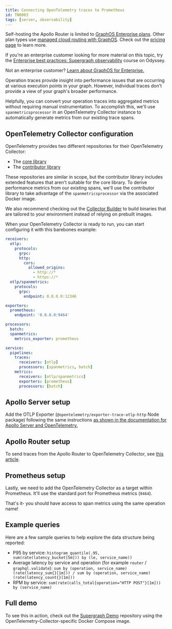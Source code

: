 ```yaml
---
title: Connecting OpenTelemetry traces to Prometheus
id: TN0003
tags: [server, observability]
---
```


<EnterpriseFeature>

Self-hosting the Apollo Router is limited to [GraphOS Enterprise plans](/graphos/enterprise/). Other plan types use [managed cloud routing with GraphOS](/graphos/routing/cloud/). Check out the [pricing page](https://www.apollographql.com/pricing/) to learn more.

</EnterpriseFeature>

<Tip>

If you're an enterprise customer looking for more material on this topic, try the [Enterprise best practices: Supergraph observability](https://www.apollographql.com/tutorials/supergraph-observability) course on Odyssey.

Not an enterprise customer? [Learn about GraphOS for Enterprise.](/graphos/enterprise)

</Tip>

Operation traces provide insight into performance issues that are occurring at various execution points in your graph. However, individual traces don't provide a view of your graph's broader performance.

Helpfully, you can convert your operation traces into aggregated metrics without requiring manual instrumentation. To accomplish this, we'll use `spanmetricsprocessor` in an OpenTelemetry Collector instance to automatically generate metrics from our existing trace spans.

## OpenTelemetry Collector configuration

OpenTelemetry provides two different repositories for their OpenTelemetry Collector:

- The [core library](https://github.com/open-telemetry/opentelemetry-collector)
- The [contributor library](https://github.com/open-telemetry/opentelemetry-collector-contrib)

These repositories are similar in scope, but the contributor library includes extended features that aren't suitable for the core library. To derive performance metrics from our existing spans, we'll use the contributor library to take advantage of the `spanmetricsprocessor` via the associated Docker image.

<Tip>

We also recommend checking out the [Collector Builder](https://github.com/open-telemetry/opentelemetry-collector/tree/main/cmd/builder) to build binaries that are tailored to your environment instead of relying on prebuilt images.

</Tip>

When your OpenTelemetry Collector is ready to run, you can start configuring it with this barebones example:

```yaml
receivers:
  otlp:
    protocols:
      grpc:
      http:
        cors:
          allowed_origins:
            - http://*
            - https://*
  otlp/spanmetrics:
    protocols:
      grpc:
        endpoint: 0.0.0.0:12346

exporters:
  prometheus:
    endpoint: '0.0.0.0:9464'

processors:
  batch:
  spanmetrics:
    metrics_exporter: prometheus

service:
  pipelines:
    traces:
      receivers: [otlp]
      processors: [spanmetrics, batch]
    metrics:
      receivers: [otlp/spanmetrics]
      exporters: [prometheus]
      processors: [batch]
```

## Apollo Server setup

Add the OTLP Exporter (`@opentelemetry/exporter-trace-otlp-http` Node package) following the same instructions [as shown in the documentation for Apollo Server and OpenTelemetry.](/federation/opentelemetry/)

## Apollo Router setup

To send traces from the Apollo Router to OpenTelemetry Collector, see [this article](/router/configuration/telemetry/exporters/tracing/otlp).

## Prometheus setup

Lastly, we need to add the OpenTelemetry Collector as a target within Prometheus. It'll use the standard port for Prometheus metrics (`9464`).

That's it- you should have access to span metrics using the same operation name!

## Example queries

Here are a few sample queries to help explore the data structure being reported:

- P95 by service: `histogram_quantile(.95, sum(rate(latency_bucket[5m])) by (le, service_name))`
- Average latency by service and operation (for example `router` / `graphql.validate`): `sum by (operation, service_name)(rate(latency_sum{}[1m])) / sum by (operation, service_name)(rate(latency_count{}[1m]))`
- RPM by service: `sum(rate(calls_total{operation="HTTP POST"}[1m])) by (service_name)`

## Full demo

To see this in action, check out the [Supergraph Demo](https://github.com/apollographql/supergraph-demo-fed2#tracing-with-open-telemetry) repository using the OpenTelemetry-Collector-specific Docker Compose image.
